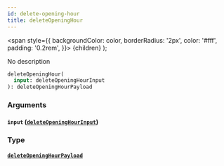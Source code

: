 ```yaml
---
id: delete-opening-hour
title: deleteOpeningHour
---
```


<span
style={{
      backgroundColor: color,
      borderRadius: '2px',
      color: '#fff',
      padding: '0.2rem',
    }}>
{children}
</span>
);

No description

```graphql
deleteOpeningHour(
  input: deleteOpeningHourInput
): deleteOpeningHourPayload

```

### Arguments

#### `input` ([`deleteOpeningHourInput`](/v1/inputs/delete-opening-hour-input))

### Type

#### [`deleteOpeningHourPayload`](/v1/objects/delete-opening-hour-payload)
